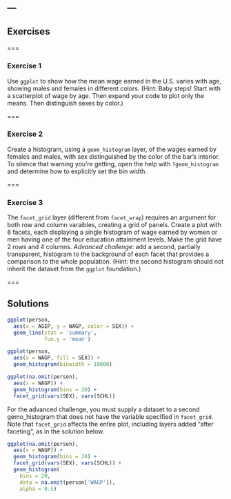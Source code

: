 ---
---

## Exercises

===

### Exercise 1

Use `ggplot` to show how the mean wage earned in the U.S. varies with age,
showing males and females in different colors. (Hint: Baby steps! Start with a
scatterplot of wage by age. Then expand your code to plot only the means. Then
distinguish sexes by color.)

===

### Exercise 2

Create a histogram, using a `geom_histogram` layer, of the wages earned by
females and males, with sex distinguished by the color of the bar's interior. To
silence that warning you're getting, open the help with `?geom_histogram` and
determine how to explicitly set the bin width.

===

### Exercise 3

The `facet_grid` layer (different from `facet_wrap`) requires an argument for
both row and column varaibles, creating a grid of panels. Create a plot with 8
facets, each displaying a single histogram of wage earned by women or men having
one of the four education attainment levels. Make the grid have 2 rows and 4
columns. *Advanced challenge*: add a second, partially transparent, histogram to
the background of each facet that provides a comparison to the whole population.
(Hint: the second histogram should not inherit the dataset from the `ggplot`
foundation.)

===

## Solutions

```r
ggplot(person,
  aes(x = AGEP, y = WAGP, color = SEX)) +
  geom_line(stat = 'summary',
            fun.y = 'mean')
```

```r
ggplot(person,
  aes(x = WAGP, fill = SEX)) +
  geom_histogram(binwidth = 10000)
```

```r
ggplot(na.omit(person),
  aes(x = WAGP)) +
  geom_histogram(bins = 20) +
  facet_grid(vars(SEX), vars(SCHL))
```

For the advanced challenge, you must supply a dataset to a second gemo_histogram
that does not have the variable specified in `facet_grid`. Note that
`facet_grid` affects the entire plot, including layers added "after faceting",
as in the solution below.

```r
ggplot(na.omit(person),
  aes(x = WAGP)) +
  geom_histogram(bins = 20) +
  facet_grid(vars(SEX), vars(SCHL)) +
  geom_histogram(
    bins = 20,
    data = na.omit(person['WAGP']),
    alpha = 0.5)
```
